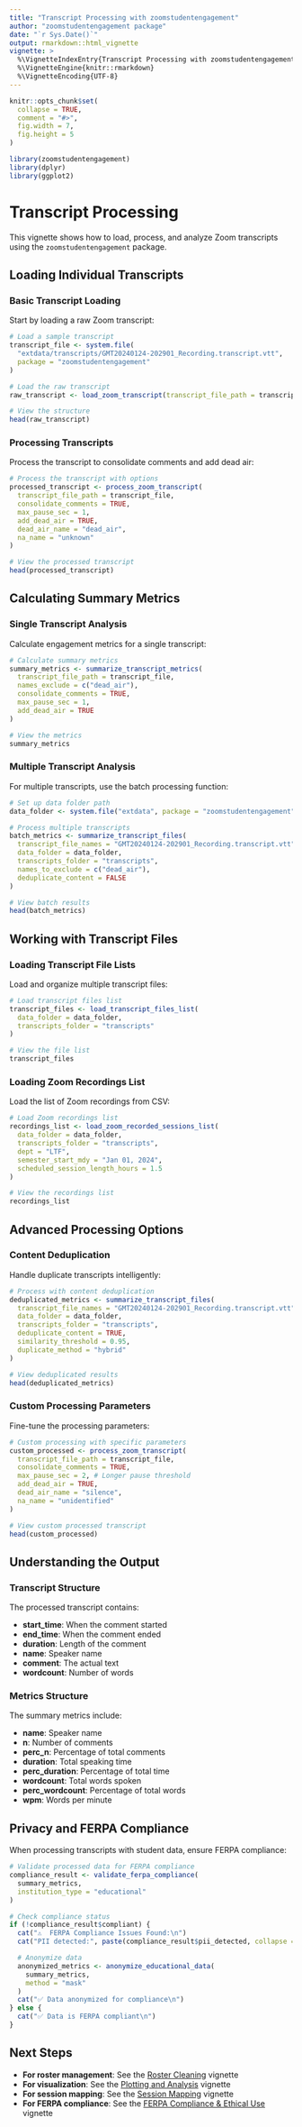 ```yaml
---
title: "Transcript Processing with zoomstudentengagement"
author: "zoomstudentengagement package"
date: "`r Sys.Date()`"
output: rmarkdown::html_vignette
vignette: >
  %\VignetteIndexEntry{Transcript Processing with zoomstudentengagement}
  %\VignetteEngine{knitr::rmarkdown}
  %\VignetteEncoding{UTF-8}
---
```


```r
knitr::opts_chunk$set(
  collapse = TRUE,
  comment = "#>",
  fig.width = 7,
  fig.height = 5
)
```

```r
library(zoomstudentengagement)
library(dplyr)
library(ggplot2)
```

# Transcript Processing

This vignette shows how to load, process, and analyze Zoom transcripts using the `zoomstudentengagement` package.

## Loading Individual Transcripts

### Basic Transcript Loading

Start by loading a raw Zoom transcript:

```r
# Load a sample transcript
transcript_file <- system.file(
  "extdata/transcripts/GMT20240124-202901_Recording.transcript.vtt",
  package = "zoomstudentengagement"
)

# Load the raw transcript
raw_transcript <- load_zoom_transcript(transcript_file_path = transcript_file)

# View the structure
head(raw_transcript)
```

### Processing Transcripts

Process the transcript to consolidate comments and add dead air:

```r
# Process the transcript with options
processed_transcript <- process_zoom_transcript(
  transcript_file_path = transcript_file,
  consolidate_comments = TRUE,
  max_pause_sec = 1,
  add_dead_air = TRUE,
  dead_air_name = "dead_air",
  na_name = "unknown"
)

# View the processed transcript
head(processed_transcript)
```

## Calculating Summary Metrics

### Single Transcript Analysis

Calculate engagement metrics for a single transcript:

```r
# Calculate summary metrics
summary_metrics <- summarize_transcript_metrics(
  transcript_file_path = transcript_file,
  names_exclude = c("dead_air"),
  consolidate_comments = TRUE,
  max_pause_sec = 1,
  add_dead_air = TRUE
)

# View the metrics
summary_metrics
```

### Multiple Transcript Analysis

For multiple transcripts, use the batch processing function:

```r
# Set up data folder path
data_folder <- system.file("extdata", package = "zoomstudentengagement")

# Process multiple transcripts
batch_metrics <- summarize_transcript_files(
  transcript_file_names = "GMT20240124-202901_Recording.transcript.vtt",
  data_folder = data_folder,
  transcripts_folder = "transcripts",
  names_to_exclude = c("dead_air"),
  deduplicate_content = FALSE
)

# View batch results
head(batch_metrics)
```

## Working with Transcript Files

### Loading Transcript File Lists

Load and organize multiple transcript files:

```r
# Load transcript files list
transcript_files <- load_transcript_files_list(
  data_folder = data_folder,
  transcripts_folder = "transcripts"
)

# View the file list
transcript_files
```

### Loading Zoom Recordings List

Load the list of Zoom recordings from CSV:

```r
# Load Zoom recordings list
recordings_list <- load_zoom_recorded_sessions_list(
  data_folder = data_folder,
  transcripts_folder = "transcripts",
  dept = "LTF",
  semester_start_mdy = "Jan 01, 2024",
  scheduled_session_length_hours = 1.5
)

# View the recordings list
recordings_list
```

## Advanced Processing Options

### Content Deduplication

Handle duplicate transcripts intelligently:

```r
# Process with content deduplication
deduplicated_metrics <- summarize_transcript_files(
  transcript_file_names = "GMT20240124-202901_Recording.transcript.vtt",
  data_folder = data_folder,
  transcripts_folder = "transcripts",
  deduplicate_content = TRUE,
  similarity_threshold = 0.95,
  duplicate_method = "hybrid"
)

# View deduplicated results
head(deduplicated_metrics)
```

### Custom Processing Parameters

Fine-tune the processing parameters:

```r
# Custom processing with specific parameters
custom_processed <- process_zoom_transcript(
  transcript_file_path = transcript_file,
  consolidate_comments = TRUE,
  max_pause_sec = 2, # Longer pause threshold
  add_dead_air = TRUE,
  dead_air_name = "silence",
  na_name = "unidentified"
)

# View custom processed transcript
head(custom_processed)
```

## Understanding the Output

### Transcript Structure

The processed transcript contains:

- **start_time**: When the comment started
- **end_time**: When the comment ended  
- **duration**: Length of the comment
- **name**: Speaker name
- **comment**: The actual text
- **wordcount**: Number of words

### Metrics Structure

The summary metrics include:

- **name**: Speaker name
- **n**: Number of comments
- **perc_n**: Percentage of total comments
- **duration**: Total speaking time
- **perc_duration**: Percentage of total time
- **wordcount**: Total words spoken
- **perc_wordcount**: Percentage of total words
- **wpm**: Words per minute

## Privacy and FERPA Compliance

When processing transcripts with student data, ensure FERPA compliance:

```r
# Validate processed data for FERPA compliance
compliance_result <- validate_ferpa_compliance(
  summary_metrics,
  institution_type = "educational"
)

# Check compliance status
if (!compliance_result$compliant) {
  cat("⚠️  FERPA Compliance Issues Found:\n")
  cat("PII detected:", paste(compliance_result$pii_detected, collapse = ", "), "\n")

  # Anonymize data
  anonymized_metrics <- anonymize_educational_data(
    summary_metrics,
    method = "mask"
  )
  cat("✅ Data anonymized for compliance\n")
} else {
  cat("✅ Data is FERPA compliant\n")
}
```

## Next Steps

- **For roster management**: See the [Roster Cleaning](roster-cleaning.html) vignette
- **For visualization**: See the [Plotting and Analysis](plotting.html) vignette
- **For session mapping**: See the [Session Mapping](session-mapping.html) vignette
- **For FERPA compliance**: See the [FERPA Compliance & Ethical Use](ferpa-ethics.html) vignette 
